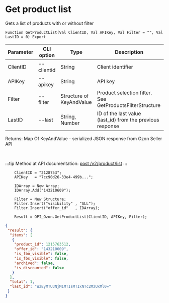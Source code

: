 ﻿---
sidebar_position: 1
---


# Get product list
 Gets a list of products with or without filter



`Function GetProductList(Val ClientID, Val APIKey, Val Filter = "", Val LastID = 0) Export`

  | Parameter | CLI option | Type | Description |
  |-|-|-|-|
  | ClientID | --clientid | String | Client identifier |
  | APIKey | --apikey | String | API key |
  | Filter | --filter | Structure of KeyAndValue | Product selection filter. See GetProductsFilterStructure |
  | LastID | --last | String, Number | ID of the last value (last_id) from the previous response |

  
  Returns:  Map Of KeyAndValue - serialized JSON response from Ozon Seller API

<br/>

:::tip
Method at API documentation: [post /v2/product/list](https://docs.ozon.ru/api/seller/#operation/ProductAPI_GetProductList)
:::
<br/>


```bsl title="Code example"
    ClientID = "2128753";
    APIKey   = "7cc90d26-33e4-499b...";

    IDArray = New Array;
    IDArray.Add("143210609");

    Filter = New Structure;
    Filter.Insert("visibility" , "ALL");
    Filter.Insert("offer_id"   , IDArray);

    Result = OPI_Ozon.GetProductList(ClientID, APIKey, Filter);
```
 



```json title="Result"
{
 "result": {
  "items": [
   {
    "product_id": 1215763512,
    "offer_id": "143210609",
    "is_fbo_visible": false,
    "is_fbs_visible": false,
    "archived": false,
    "is_discounted": false
   }
  ],
  "total": 1,
  "last_id": "WzEyMTU3NjM1MTIsMTIxNTc2MzUxMl0="
 }
}
```
